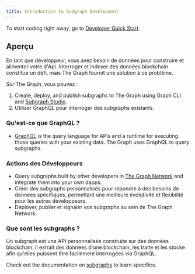 ```yaml
---
title: Introduction to Subgraph Development
---
```


To start coding right away, go to [Developer Quick Start](/subgraphs/quick-start/).

## Aperçu

En tant que développeur, vous avez besoin de données pour construire et alimenter votre d'Api. Interroger et indexer des données blockchain constitue un défi, mais The Graph fournit une solution à ce problème.

Sur The Graph, vous pouvez :

1. Create, deploy, and publish subgraphs to The Graph using Graph CLI and [Subgraph Studio](https://thegraph.com/studio/).
2. Utiliser GraphQL pour interroger des subgraphs existants.

### Qu'est-ce que GraphQL ?

- [GraphQL](https://graphql.org/learn/) is the query language for APIs and a runtime for executing those queries with your existing data. The Graph uses GraphQL to query subgraphs.

### Actions des Développeurs

- Query subgraphs built by other developers in [The Graph Network](https://thegraph.com/explorer) and integrate them into your own dapps.
- Créer des subgraphs personnalisés pour répondre à des besoins de données spécifiques, permettant une meilleure évolutivité et flexibilité pour les autres développeurs.
- Déployer, publier et signaler vos subgraphs au sein de The Graph Network.

### Que sont les subgraphs ?

Un subgraph est une API personnalisée construite sur des données blockchain. Il extrait des données d'une blockchain, les traite et les stocke afin qu'elles puissent être facilement interrogées via GraphQL.

Check out the documentation on [subgraphs](/subgraphs/developing/subgraphs/) to learn specifics.

